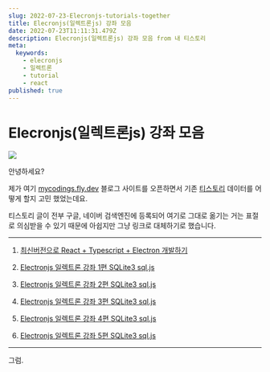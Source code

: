 ```yaml
---
slug: 2022-07-23-Elecronjs-tutorials-together
title: Elecronjs(일렉트론js) 강좌 모음
date: 2022-07-23T11:11:31.479Z
description: Elecronjs(일렉트론js) 강좌 모음 from 내 티스토리
meta:
  keywords:
    - elecronjs
    - 일렉트론
    - tutorial
    - react
published: true
---
```


# Elecronjs(일렉트론js) 강좌 모음

![](https://blogger.googleusercontent.com/img/a/AVvXsEiHlYdlzaggUJRqxTOQRq9im3l-NCwYsqoKgRyLuJjgGPdvmX2cm___XU6uzv1sKcRjvDCthrsbTi3yuNLAmOB8Lo4Qx7N97425UUi67ZJd9V3PNoz_Af6eopsKMm-b0_unXEwlkRED2nlPMBg8mf1c_0BKzpDi5XJ8BtzVVmWSuLrxZBpbDllBOFw_)

안녕하세요?

제가 여기 [mycodings.fly.dev](https://mycodings.fly.dev) 블로그 사이트를 오픈하면서 기존 [티스토리](https://cpro95.tistory.com) 데이터를 어떻게 할지 고민 했었는데요.

티스토리 글이 전부 구글, 네이버 검색엔진에 등록되어 여기로 그대로 옮기는 거는 표절로 의심받을 수 있기 때문에 아쉽지만 그냥 링크로 대체하기로 했습니다.

---

1. [최신버전으로 React + Typescript + Electron 개발하기](https://cpro95.tistory.com/185)

2. [Electronjs 일렉트론 강좌 1편 SQLite3 sql.js](https://cpro95.tistory.com/500)

3. [Electronjs 일렉트론 강좌 2편 SQLite3 sql.js](https://cpro95.tistory.com/501)

4. [Electronjs 일렉트론 강좌 3편 SQLite3 sql.js](https://cpro95.tistory.com/502)

5. [Electronjs 일렉트론 강좌 4편 SQLite3 sql.js](https://cpro95.tistory.com/632)

6. [Electronjs 일렉트론 강좌 5편 SQLite3 sql.js](https://cpro95.tistory.com/633)

---

그럼.